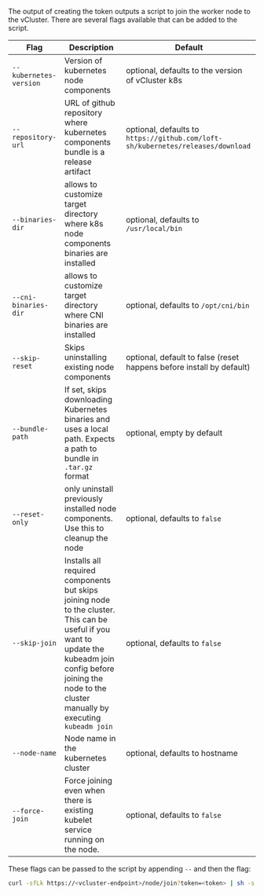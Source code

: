 The output of creating the token outputs a script to join the worker node to the vCluster. There are several flags available that can be added to the script.

| Flag | Description | Default |
| ---- | ----------- | ------- |
| `--kubernetes-version` | Version of kubernetes node components | optional, defaults to the version of vCluster k8s |
| `--repository-url` | URL of github repository where kubernetes components bundle is a release artifact | optional, defaults to `https://github.com/loft-sh/kubernetes/releases/download` |
| `--binaries-dir` | allows to customize target directory where k8s node components binaries are installed | optional, defaults to `/usr/local/bin` |
| `--cni-binaries-dir` | allows to customize target directory where CNI binaries are installed | optional, defaults to `/opt/cni/bin` |
| `--skip-reset` | Skips uninstalling existing node components | optional, default to false (reset happens before install by default) |
| `--bundle-path` | If set, skips downloading Kubernetes binaries and uses a local path. Expects a path to bundle in `.tar.gz` format | optional, empty by default |
| `--reset-only` | only uninstall previously installed node components. Use this to cleanup the node | optional, defaults to `false` |
| `--skip-join` | Installs all required components but skips joining node to the cluster. This can be useful if you want to update the kubeadm join config before joining the node to the cluster manually by executing `kubeadm join` | optional, defaults to `false` |
| `--node-name` | Node name in the kubernetes cluster | optional, defaults to hostname |
| `--force-join` | Force joining even when there is existing kubelet service running on the node.  | optional, defaults to `false` |

These flags can be passed to the script by appending `--` and then the flag:

```bash title="Run join script with flags"
curl -sfLk https://<vcluster-endpoint>/node/join?token=<token> | sh -s -- --force-join
```
